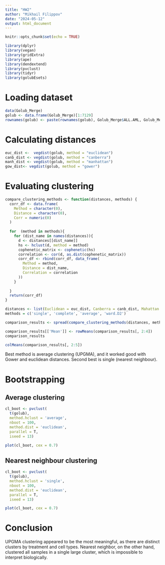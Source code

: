 ```yaml
---
title: "HW2"
author: "Mikhail Filippov"
date: "2024-05-12"
output: html_document
---
```


```r
knitr::opts_chunk$set(echo = TRUE)
```

```r
library(dplyr)
library(vegan)
library(gridExtra)
library(ape)
library(dendextend)
library(pvclust)
library(tidyr)
library(golubEsets)
```

# Loading dataset

```r
data(Golub_Merge)
golub <- data.frame(Golub_Merge)[1:7129]
rownames(golub) <- paste(rownames(golub), Golub_Merge$ALL.AML, Golub_Merge$BM.PB, Golub_Merge$T.B.cell, sep = '_')
```


# Calculating distances
```r

euc_dist <-  vegdist(golub, method = "euclidean")
canb_dist <- vegdist(golub, method = "canberra")
manh_dist <- vegdist(golub, method = "manhattan")
gow_dist<- vegdist(golub, method = "gower")

```

# Evaluating clustering
```r
compare_clustering_methods <- function(distances, methods) {
  corr_df <- data.frame(
    Method = character(0),
    Distance = character(0),
    Corr = numeric(0)
  )
  
  for  (method in methods){
    for (dist_name in names(distances)){
      d <- distances[[dist_name]]
      hs <- hclust(d, method = method)
      cophenetic_matrix <- cophenetic(hs)
      correlation <- cor(d, as.dist(cophenetic_matrix))
      corr_df <- rbind(corr_df, data_frame(
        Method = method,
        Distance = dist_name,
        Correlation = correlation
      ))
    }
    
  }
  return(corr_df)
}
```

```r
distances <- list(Euclidean = euc_dist, Canberra = canb_dist, Mahattan = manh_dist, Gower = gow_dist)
methods = c('single', 'complete', 'average', 'ward.D2')

comparison_results <- spread(compare_clustering_methods(distances, methods), Distance, Correlation)

comparison_results[['Mean']] <- rowMeans(comparison_results[, 2:4])
comparison_results
```
```r
colMeans(comparison_results[, 2:5])
```
Best method is average clustering (UPGMA), and it worked good with Gower and euclidean distances. Second best is single (nearest neighbour). 


# Bootstrapping
## Average clustering
```r
cl_boot <- pvclust(
  t(golub),
  method.hclust = 'average',
  nboot = 100,
  method.dist = 'euclidean',
  parallel = T,
  iseed = 13)
```
```r
plot(cl_boot, cex = 0.7)
```
## Nearest neighbour clustering

```r
cl_boot <- pvclust(
  t(golub),
  method.hclust = 'single',
  nboot = 100,
  method.dist = 'euclidean',
  parallel = T,
  iseed = 13)
```

```r
plot(cl_boot, cex = 0.7)
```

# Conclusion

UPGMA clustering appeared to be the most meaningful, as there are distinct clusters by treatment and cell types. Nearest neighbor, on the other hand, clustered all samples in a single large cluster, which is impossible to interpret biologically.
